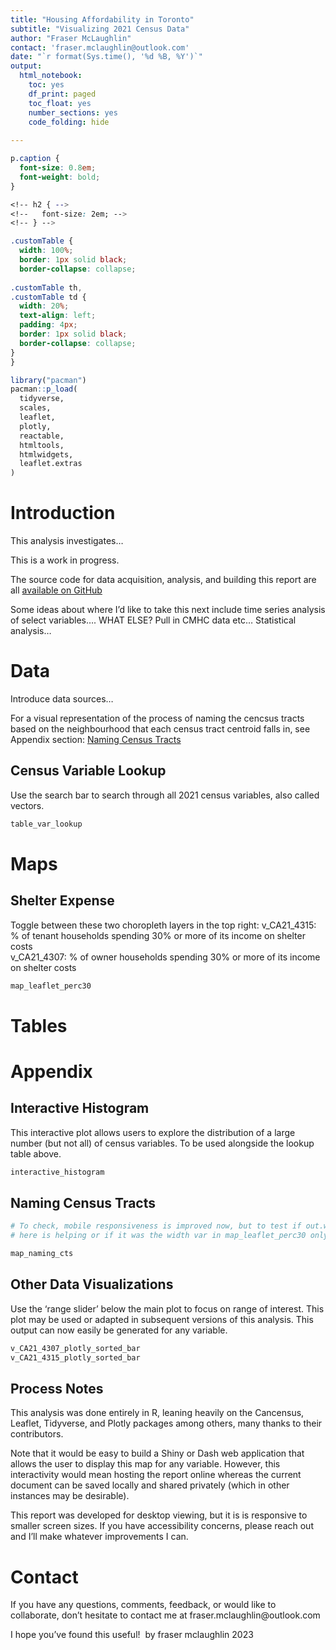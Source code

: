 ```yaml
---
title: "Housing Affordability in Toronto"
subtitle: "Visualizing 2021 Census Data"
author: "Fraser McLaughlin"
contact: 'fraser.mclaughlin@outlook.com'
date: "`r format(Sys.time(), '%d %B, %Y')`"
output:
  html_notebook:
    toc: yes
    df_print: paged
    toc_float: yes
    number_sections: yes
    code_folding: hide
    
---
```

```css

p.caption {
  font-size: 0.8em;
  font-weight: bold;
}

<!-- h2 { -->
<!--   font-size: 2em; -->
<!-- } -->

.customTable {
  width: 100%;
  border: 1px solid black;
  border-collapse: collapse;
  
.customTable th,
.customTable td {
  width: 20%;
  text-align: left;
  padding: 4px;
  border: 1px solid black;
  border-collapse: collapse;
}
}
```

```r
library("pacman")
pacman::p_load(
  tidyverse,
  scales,
  leaflet,
  plotly,
  reactable,
  htmltools,
  htmlwidgets,
  leaflet.extras
)

```


# Introduction

This analysis investigates...

This is a work in progress.

The source code for data acquisition, analysis, and building this report are 
all [available on GitHub](https://github.com/frasemcl/kensignton-market)

Some ideas about where I'd like to take this next include time series analysis 
of select variables.... WHAT ELSE? Pull in CMHC data etc... Statistical analysis...


# Data

Introduce data sources...

For a visual representation of the process of naming the cencsus tracts based
on the neighbourhood that each census tract centroid falls in, see Appendix
section: [Naming Census Tracts](#naming-cts)

## Census Variable Lookup
Use the search bar to search through all 2021 census variables, also called vectors.
```r
table_var_lookup
```

# Maps
## Shelter Expense
Toggle between these two choropleth layers in the top right:
v_CA21_4315: % of tenant households spending 30% or more of its income on shelter costs\
v_CA21_4307: % of owner households spending 30% or more of its income on shelter costs
```r
map_leaflet_perc30
```

# Tables



# Appendix

## Interactive Histogram
This interactive plot allows users to explore the distribution of a large number (but not all)
of census variables. To be used alongside the lookup table above.

```r

interactive_histogram
```

## Naming Census Tracts{#naming-cts}

```r

# To check, mobile responsiveness is improved now, but to test if out.width
# here is helping or if it was the width var in map_leaflet_perc30 only

map_naming_cts
```

## Other Data Visualizations

Use the 'range slider' below the main plot to focus on range of interest. This plot may be used or adapted in subsequent versions of this analysis. This output can now easily be generated for any variable.

```r
v_CA21_4307_plotly_sorted_bar
v_CA21_4315_plotly_sorted_bar
```

## Process Notes
This analysis was done entirely in R, leaning heavily on the Cancensus, Leaflet, 
Tidyverse, and Plotly packages among others, many thanks to their contributors.

Note that it would be easy to build a Shiny or Dash web application that allows 
the user to display this map for any variable. However, this interactivity would
mean hosting the report online whereas the current document can be saved locally
and shared privately (which in other instances may be desirable).

This report was developed for desktop viewing, but it is is responsive to smaller screen sizes.
If you have accessibility concerns, please reach out and I'll make whatever improvements I can.

# Contact

If you have any questions, comments, feedback, or would like to collaborate,
don't hesitate to contact me at fraser.mclaughlin@outlook.com

I hope you've found this useful!\ 
by fraser mclaughlin 2023
